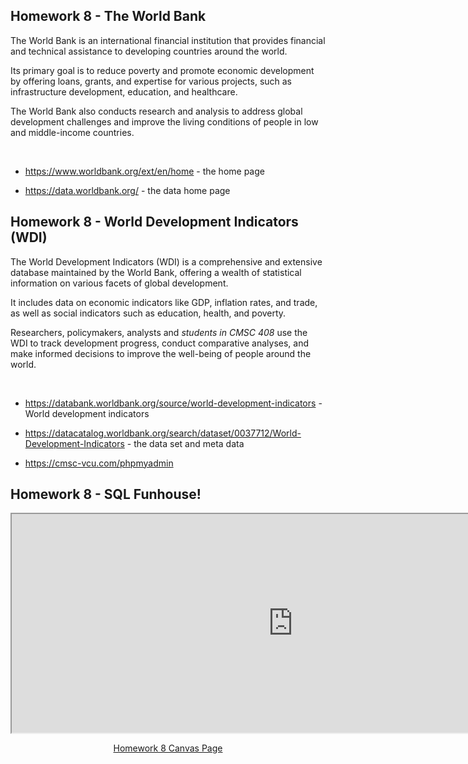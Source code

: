 <!-- # Homework 8 - SQL Funhouse -->

## Homework 8 - The World Bank

The World Bank is an international financial institution that provides financial and technical assistance to developing countries around the world.

Its primary goal is to reduce poverty and promote economic development by offering loans, grants, and expertise for various projects, such as infrastructure development, education, and healthcare.

The World Bank also conducts research and analysis to address global development challenges and improve the living conditions of people in low and middle-income countries.

<p>&nbsp;</p>

- <https://www.worldbank.org/ext/en/home> - the home page

- <https://data.worldbank.org/> - the data home page


## Homework 8 - World Development Indicators (WDI)

The World Development Indicators (WDI) is a comprehensive and extensive database maintained by the World Bank, offering a wealth of statistical information on various facets of global development.

It includes data on economic indicators like GDP, inflation rates, and trade, as well as social indicators such as education, health, and poverty.

Researchers, policymakers, analysts and *students in CMSC 408* use the WDI to track development progress, conduct comparative analyses, and make informed decisions to improve the well-being of people around the world.

<p>&nbsp;</p>

- <https://databank.worldbank.org/source/world-development-indicators> - World development indicators

- <https://datacatalog.worldbank.org/search/dataset/0037712/World-Development-Indicators> - the data set and meta data

- <https://cmsc-vcu.com/phpmyadmin>


## Homework 8 - SQL Funhouse!

<p>
<iframe style="width: 900px; height: 350px;"
src="https://docs.google.com/document/d/1SY8BYsvbuMtAgaJGr7tCZCDhpAGGVvJXSsZbI8CDsXI/preview"
allowfullscreen="allowfullscreen"
allow="geolocation *; microphone *; camera *; midi *; encrypted-media *; autoplay *; clipboard-write *; display-capture *"
></iframe>
</p>

<center>
[Homework 8 Canvas Page](https://virginiacommonwealth.instructure.com/courses/113813/assignments/1072347)
</center>
